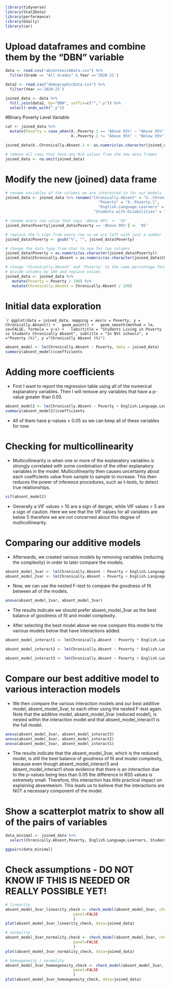 
```r
library(tidyverse)
library(Stat2Data)
library(performance)
library(GGally)
library(car)
```

# Upload dataframes and combine them by the "DBN" variable

```r
data <- read.csv("absenteeismData.csv") %>% 
  filter(Grade == "All Grades" & Year =='2020-21')
```

```r
data2 <- read.csv("demographicData.csv") %>% 
  filter(Year =='2020-21')
```

```r
joined_data <- data %>%
  full_join(data2, by="DBN", suffix=c("",".y")) %>%
  select(-ends_with(".y"))
```


#Binary Poverty Level Variable
```r
cat <- joined_data %>% 
  mutate(Poverty = case_when(X..Poverty.1 == "Above 95%" ~ "Above 95%",
                             X..Poverty.1 != "Above 95%" ~ "Below 95%"))
```

```r
joined_data$X..Chronically.Absent.1 <- as.numeric(as.character(joined_data$X..Chronically.Absent.1))

```


```r
# remove all rows that have any N/A values from the new data frames
joined_data <- na.omit(joined_data)
```


# Modify the new (joined) data frame

```r
# rename variables of the columns we are interested in for our models
joined_data <- joined_data %>% rename("Chronically.Absent" = "X..Chronically.Absent.1",
                                         "Poverty" = "X..Poverty.1",
                                         "English.Language.Learners" = "X..English.Language.Learners.1",
                                       "Students.with.Disabilities" = "X..Students.with.Disabilities.1")
```


```r
# rename every row value that says 'Above 95%' <- '95'
joined_data$Poverty[joined_data$Poverty == 'Above 95%'] <- '95'
```

```r
# replace the % sign from every row so we are left with just a number
joined_data$Poverty <- gsub("%", "", joined_data$Poverty)
```

```r
# change the data type from char to num for two columns
joined_data$Poverty = as.numeric(as.character(joined_data$Poverty))
joined_data$Chronically.Absent = as.numeric(as.character(joined_data$Chronically.Absent))
```


```r
# change 'Chronically.Absent' and 'Poverty' to the same percentage format (0.50 vs 50)
# divide columns by 100 and replace values
joined_data <- joined_data %>% 
   mutate(Poverty = Poverty / 100) %>% 
   mutate(Chronically.Absent = Chronically.Absent / 100)
```



# Initial data exploration

````r
ggplot(data = joined_data, mapping = aes(x = Poverty, y = Chronically.Absent)) +
  geom_point() +
  geom_smooth(method = lm, se=FALSE, formula = y~x) +
  labs(title = "Students Living in Poverty vs Students Chronically Absent", subtitle = "In NYC schools", x ="Poverty (%)", y ="Chronically Absent (%)")
```


```r
absent_model <- lm(Chronically.Absent ~ Poverty, data = joined_data)
summary(absent_model)$coefficients
```

# Adding more coefficients

- First I want to report the regression table using all of the numerical explanatory variables. Then I will remove any variables that have a p-value greater than 0.05.

```r
absent_model2 <- lm(Chronically.Absent ~ Poverty + English.Language.Learners + Students.with.Disabilities, data = joined_data)
summary(absent_model2)$coefficients
```

- All of them have p-values < 0.05 so we can keep all of these variables for now.

# Checking for multicollinearity

- Multicollinearity is when one or more of the explanatory variables is strongly correlated with some combination of the other explanatory variables in the model. Multicollinearity then causes uncertainty about each coefficients value from sample to sample to increase. This then reduces the power of inference procedures, such as t-tests, to detect true relationships.


```r
vif(absent_model2)
```

- Generally a VIF values > 10 are  a sign of danger, while VIF values > 5 are a sign  of caution. Here we see that the VIF values for all variables are below 5 therefore we are not concerned about this degree of multicollinearity.

# Comparing our additive models

- Afterwards, we created various models by removing variables (reducing the complexity) in order to later compare the models. 

```r
absent_model_3var <- lm(Chronically.Absent ~ Poverty + English.Language.Learners + Students.with.Disabilities, data = joined_data)
absent_model_2var <- lm(Chronically.Absent ~ Poverty + English.Language.Learners, data = joined_data)
```

- Now, we can use the nested F-test to compare the goodness of fit between all of the models. 

```r
anova(absent_model_2var, absent_model_3var)
```

- The results indicate we should prefer absent_model_3var as the best balance of goodness of fit and model complexity.

- After selecting the best model above we now compare this model to the various models below that have interactions added.

```r
absent_model_interact1 <- lm(Chronically.Absent ~ Poverty * English.Language.Learners * Students.with.Disabilities, data = joined_data)

absent_model_interact2 <- lm(Chronically.Absent ~ Poverty * English.Language.Learners + Students.with.Disabilities, data = joined_data)

absent_model_interact3 <- lm(Chronically.Absent ~ Poverty + English.Language.Learners * Students.with.Disabilities, data = joined_data)
```

# Compare our best additive model to various interaction models

- We then compare the various interaction models and our best additive model, absent_model_3var, to each other using the nested F-test again. Note that the additive model, absent_model_3var (reduced model), is nested within the interaction model and that absent_model_interact1 is the full model.

```r
anova(absent_model_3var, absent_model_interact3)
anova(absent_model_3var, absent_model_interact2)
anova(absent_model_3var, absent_model_interact1)

```


- The results indicate that the absent_model_3var, which is the reduced model, is still the best balance of goodness of fit and model complexity, because even though absent_model_interact3 and absent_model_interact1 show evidence that there is an interaction due to the p-values being less than 0.05 the difference in RSS values is extremely small. Therefore, this interaction has little practical impact on explaining absenteeism. This leads us to believe that the interactions are NOT a necessary component of the model.


# Show a scatterplot matrix to show all of the pairs of variables

```r
data_minimal <- joined_data %>% 
  select(Chronically.Absent,Poverty, English.Language.Learners, Students.with.Disabilities)

ggpairs(data_minimal)
```

# Check assumptions - DO NOT KNOW IF THIS IS NEEDED OR REALLY POSSIBLE YET!

```r
# linearity
absent_model_3var_linearity_check <- check_model(absent_model_3var, check="linearity",
                              panel=FALSE
                              )
plot(absent_model_3var_linearity_check, data=joined_data)
```

<!-- Note: Bad normality and homogeneity deal with the p-value (and null hypothesis) -->

```r
# normality
absent_model_3var_normality_check <- check_model(absent_model_3var, check="qq",
                              panel=FALSE
                              )
plot(absent_model_3var_normality_check, data=joined_data)
```

```r
# homoegeneity / normality
absent_model_3var_homoegeneity_check <- check_model(absent_model_3var, check="homogeneity",
                              panel=FALSE
                              )
plot(absent_model_3var_homoegeneity_check, data=joined_data)
```

